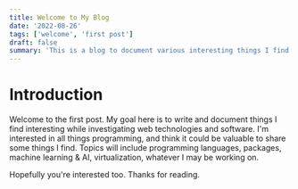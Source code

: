 ```yaml
---
title: Welcome to My Blog
date: '2022-08-26'
tags: ['welcome', 'first post']
draft: false
summary: 'This is a blog to document various interesting things I find along the road while developing software & websites.'
---
```


# Introduction

Welcome to the first post. My goal here is to write and document things I find interesting while investigating web technologies and software.
I'm interested in all things programming, and think it could be valuable to share some things I find. Topics will include programming languages, packages, machine learning & AI, virtualization, whatever I may be working on.

Hopefully you're interested too. Thanks for reading.
